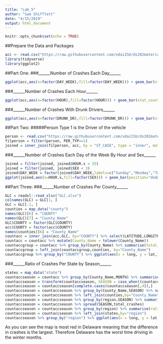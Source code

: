 ```yaml
---
title: "Lab_5"
author: "Sam Shifflett"
date: "4/15/2019"
output: html_document
---
```


```r
knitr::opts_chunk$set(echo = TRUE)
```

##Prepare the Data and Packages
```r
acc <- read.csv("https://raw.githubusercontent.com/xdaiISU/ds202materials/master/hwlabs/fars2017/accident.csv", stringsAsFactors = FALSE)
library(tidyverse)
library(ggplot2)
```

##Part One:
###______Number of Crashes Each Day______
```r
ggplot(acc,aes(x=factor(DAY_WEEK),fill=factor(DAY_WEEK))) + geom_bar(stat_count='identity') + ylab('Number of Crashes') + xlab("Day of the Week") + scale_x_discrete(breaks=c(1,2,3,4,5,6,7),labels=c("Sunday","Monday","Tuesday","Wednesday","Thursday","Friday","Saturday")) + ggtitle("Number of Crashes Each Day") + guides(fill=guide_legend("Days of the Week"))
```

###______Number of Crashes Each Hour______
```r
ggplot(acc,aes(x=factor(HOUR),fill=factor(HOUR))) + geom_bar(stat_count='identity') + ylab('Number of Crashes Per Hour') + xlab("Hour of Day") + ggtitle("Number of Crashes Each Hour") + guides(fill=guide_legend("Days of the Month"))
```

###______Number of Crashes With Drunk Drivers______
```r
ggplot(acc,aes(x=factor(DRUNK_DR),fill=factor(DRUNK_DR))) + geom_bar(stat_count='identity') + ylab('Number of Crashes') + xlab("Number of Drunk Drivers") + ggtitle("Number of Crashes With Drunk Drivers")  + guides(fill=guide_legend("Number of Drunks"))
```

##Part Two:
#####Person Type 1 is the Driver of the vehicle
```r
person <- read.csv("https://raw.githubusercontent.com/xdaiISU/ds202materials/master/hwlabs/fars2017/person.csv", stringsAsFactors = FALSE)
filperson = filter(person, PER_TYP==1)
joined = inner_join(filperson, acc, by = "ST_CASE", type = "inner", match = "all")
```
###______Number of Crashes Each Day of the Week By Hour and Sex______
```r
joined = filter(joined, joined$HOUR.x < 25)
joined = filter(joined, joined$SEX < 3)
joined$DAY_WEEK = factor(joined$DAY_WEEK,labels=c("Sunday","Monday","Tuesday","Wednesday","Thursday","Friday","Saturday"))
ggplot(joined,aes(x=HOUR.x,fill=factor(SEX))) + geom_bar(position="dodge") + facet_wrap(joined$DAY_WEEK) + xlab("Hour of the Day") + ylab("Number of Crashes") + ggtitle("Number of Crashes Each Day of the Week by Hour and Sex") + guides(fill=guide_legend("SEX")) + scale_fill_discrete(name = "SEX", labels = c("Male","Female"))
```

##Part Three:
###______Number of Crashes Per County______
```r
GLC = readxl::read_xlsx("GLC.xlsx")
colnames(GLC) = GLC[1, ] 
GLC = GLC[-1, ]
counties = map_data("county")
names(GLC)[6] = "COUNTY"
names(GLC)[7] = "County_Name"
GLC$COUNTY = factor(GLC$COUNTY)
acc$COUNTY = factor(acc$COUNTY)
names(counties)[6] = "County_Name"
countacc = inner_join(acc,GLC, by="COUNTY") %>% select(LATITUDE,LONGITUD,COUNTY,"County_Name",DAY,MONTH,YEAR,HOUR,"State Name")
countacc = countacc %>% mutate(County_Name = tolower(County_Name))
countaccgroup = countacc %>% group_by(County_Name) %>% summarise(total_crashes = n())
countaccgroup = left_join(countaccgroup,counties, by="County_Name")
countaccgroup %>% group_by("COUNTY") %>% ggplot(aes(x = long, y = lat,fill=log(total_crashes))) + geom_polygon(aes(group=group)) + ggtitle("Crashes Per County")  + guides(fill=guide_legend("Total Crashes")) + scale_fill_continuous(low="white",high = ("red"))
```

###______Ratio of Crashes Per State by Season______
```r
states = map_data("state")
countaccseason = countacc %>% group_by(County_Name,MONTH) %>% summarise(total_crashes=n())
countaccseason = transform(countaccseason, SEASON = case_when((countaccseason$MONTH >= 11 | countaccseason$MONTH <= 3) ~ "WINTER", (countaccseason$MONTH >= 5 & countaccseason$MONTH <= 8) ~ "SUMMER"))
countaccseason = countaccseason[complete.cases(countaccseason[,4]),]
countaccseason = countaccseason %>% group_by(County_Name,SEASON) %>% summarise(total_crash = sum(total_crashes))  
countaccseason = countaccseason %>% left_join(counties,by="County_Name")
countaccseason = countaccseason %>% group_by(region,SEASON) %>% summarise(total_crashes=sum(total_crash))
countaccseason = countaccseason %>% spread(SEASON,total_crashes)
countaccseason = countaccseason %>% group_by(region) %>% summarise(ratioSUMbyWINT = SUMMER/WINTER)
countaccseason = countaccseason %>% left_join(states,by="region")
countaccseason %>% group_by("region") %>% ggplot(aes(x = long, y = lat,fill=ratioSUMbyWINT)) + geom_polygon(aes(group=group)) + ggtitle("Ratio of Total Crashes Per State (Summer/Winter)")  + guides(fill=guide_legend("Crash Percentage")) + scale_fill_continuous(low="red",high = ("white"))
```

As you can see the map is most red in Delaware meaning that the difference in crashes is the largest. Therefore Delaware has the worst time driving in the winter months.